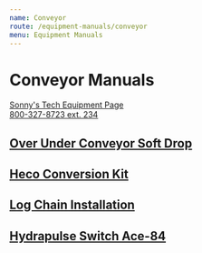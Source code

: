 ```yaml
---
name: Conveyor
route: /equipment-manuals/conveyor
menu: Equipment Manuals
---
```


<base target="_blank" rel="noopener noreferrer" />

# Conveyor Manuals

[Sonny's Tech Equipment Page](https://www.sonnysdirect.com/sonnysdirect/en/prd_car_wash_equipment_resources)  
[800-327-8723 ext. 234](tel:800-327-8723,234)

## [Over Under Conveyor Soft Drop](http://go.sonnysdirect.com/rs/587-KRL-127/images/manuals_equipment_conveyors_over_under_soft_drop.pdf)

## [Heco Conversion Kit](http://go.sonnysdirect.com/rs/587-KRL-127/images/manuals_equipment_conveyors_heco_conversion.pdf)

## [Log Chain Installation](http://go.sonnysdirect.com/rs/587-KRL-127/images/manuals_conveyors_logchain_conversion.pdf)

## [Hydrapulse Switch Ace-84](http://go.sonnysdirect.com/rs/587-KRL-127/images/manuals_switch_hydrapulseace84.pdf)
